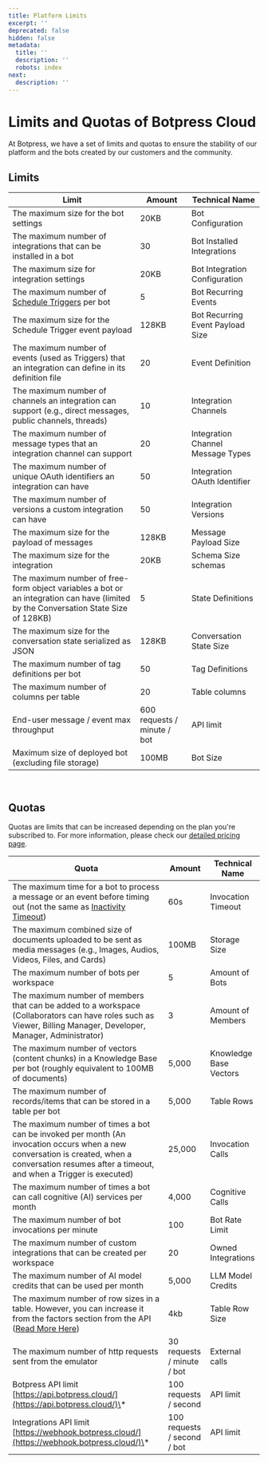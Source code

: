 ```yaml
---
title: Platform Limits
excerpt: ''
deprecated: false
hidden: false
metadata:
  title: ''
  description: ''
  robots: index
next:
  description: ''
---
```

# Limits and Quotas of Botpress Cloud

At Botpress, we have a set of limits and quotas to ensure the stability of our platform and the bots created by our customers and the community.

## Limits

| **Limit**                                                                                                                           | **Amount**                  | **Technical Name**                |
| ----------------------------------------------------------------------------------------------------------------------------------- | --------------------------- | --------------------------------- |
| The maximum size for the bot settings                                                                                               | 20KB                        | Bot Configuration                 |
| The maximum number of integrations that can be installed in a bot                                                                   | 30                          | Bot Installed Integrations        |
| The maximum size for integration settings                                                                                           | 20KB                        | Bot Integration Configuration     |
| The maximum number of [Schedule Triggers](https://botpress.com/docs/cloud/studio/toolbox/events-triggers/) per bot                  | 5                           | Bot Recurring Events              |
| The maximum size for the Schedule Trigger event payload                                                                             | 128KB                       | Bot Recurring Event Payload Size  |
| The maximum number of events (used as Triggers) that an integration can define in its definition file                               | 20                          | Event Definition                  |
| The maximum number of channels an integration can support (e.g., direct messages, public channels, threads)                         | 10                          | Integration Channels              |
| The maximum number of message types that an integration channel can support                                                         | 20                          | Integration Channel Message Types |
| The maximum number of unique OAuth identifiers an integration can have                                                              | 50                          | Integration OAuth Identifier      |
| The maximum number of versions a custom integration can have                                                                        | 50                          | Integration Versions              |
| The maximum size for the payload of messages                                                                                        | 128KB                       | Message Payload Size              |
| The maximum size for the integration                                                                                                | 20KB                        | Schema Size schemas               |
| The maximum number of free-form object variables a bot or an integration can have (limited by the Conversation State Size of 128KB) | 5                           | State Definitions                 |
| The maximum size for the conversation state serialized as JSON                                                                      | 128KB                       | Conversation State Size           |
| The maximum number of tag definitions per bot                                                                                       | 50                          | Tag Definitions                   |
| The maximum number of columns per table                                                                                             | 20                          | Table columns                     |
| End-user message / event max throughput                                                                                             | 600 requests / minute / bot | API limit                         |
| Maximum size of deployed bot (excluding file storage)                                                                               | 100MB                       | Bot Size                          |

<br />

## Quotas

Quotas are limits that can be increased depending on the plan you're subscribed to. For more information, please check our [detailed pricing page](https://botpress.com/pricing).

| **Quota**                                                                                                                                                                                                 | **Amount**                  | **Technical Name**     |
| --------------------------------------------------------------------------------------------------------------------------------------------------------------------------------------------------------- | --------------------------- | ---------------------- |
| The maximum time for a bot to process a message or an event before timing out (not the same as [Inactivity Timeout](https://botpress.com/docs/cloud/studio/chatbot-settings/#inactivity-timeout-minutes)) | 60s                         | Invocation Timeout     |
| The maximum combined size of documents uploaded to be sent as media messages (e.g., Images, Audios, Videos, Files, and Cards)                                                                             | 100MB                       | Storage Size           |
| The maximum number of bots per workspace                                                                                                                                                                  | 5                           | Amount of Bots         |
| The maximum number of members that can be added to a workspace (Collaborators can have roles such as Viewer, Billing Manager, Developer, Manager, Administrator)                                          | 3                           | Amount of Members      |
| The maximum number of vectors (content chunks) in a Knowledge Base per bot (roughly equivalent to 100MB of documents)                                                                                     | 5,000                       | Knowledge Base Vectors |
| The maximum number of records/items that can be stored in a table per bot                                                                                                                                 | 5,000                       | Table Rows             |
| The maximum number of times a bot can be invoked per month (An invocation occurs when a new conversation is created, when a conversation resumes after a timeout, and when a Trigger is executed)         | 25,000                      | Invocation Calls       |
| The maximum number of times a bot can call cognitive (AI) services per month                                                                                                                              | 4,000                       | Cognitive Calls        |
| The maximum number of bot invocations per minute                                                                                                                                                          | 100                         | Bot Rate Limit         |
| The maximum number of custom integrations that can be created per workspace                                                                                                                               | 20                          | Owned Integrations     |
| The maximum number of AI model credits that can be used per month                                                                                                                                         | 5,000                       | LLM Model Credits      |
| The maximum number of row sizes in a table. However, you can increase it from the factors section from the API ([Read More Here](https://botpress.com/docs/api-documentation/#create-table))              | 4kb                         | Table Row Size         |
| The maximum number of http requests sent from the emulator                                                                                                                                                | 30 requests / minute / bot  | External calls         |
| Botpress API limit [https://api.botpress.cloud/](https://api.botpress.cloud/)\*                                                                                                                           | 100 requests / second       | API limit              |
| Integrations API limit [https://webhook.botpress.cloud/](https://webhook.botpress.cloud/)\*                                                                                                               | 100 requests / second / bot | API limit              |